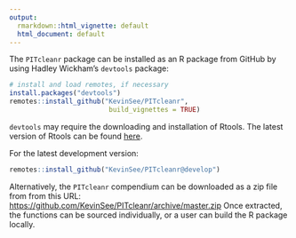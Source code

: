 ```yaml
---
output:
  rmarkdown::html_vignette: default
  html_document: default
---
```


The `PITcleanr` package can be installed as an R package from GitHub by using Hadley Wickham's `devtools` package:

```r
# install and load remotes, if necessary
install.packages("devtools")
remotes::install_github("KevinSee/PITcleanr", 
                         build_vignettes = TRUE)
```

`devtools` may require the downloading and installation of Rtools. The latest version of Rtools can be found [here](https://cran.r-project.org/bin/windows/Rtools/).

For the latest development version:

```r
remotes::install_github("KevinSee/PITcleanr@develop")
```

Alternatively, the `PITcleanr` compendium can be downloaded as a zip file from from this URL: <https://github.com/KevinSee/PITcleanr/archive/master.zip>
Once extracted, the functions can be sourced individually, or a user can build the R package locally.
